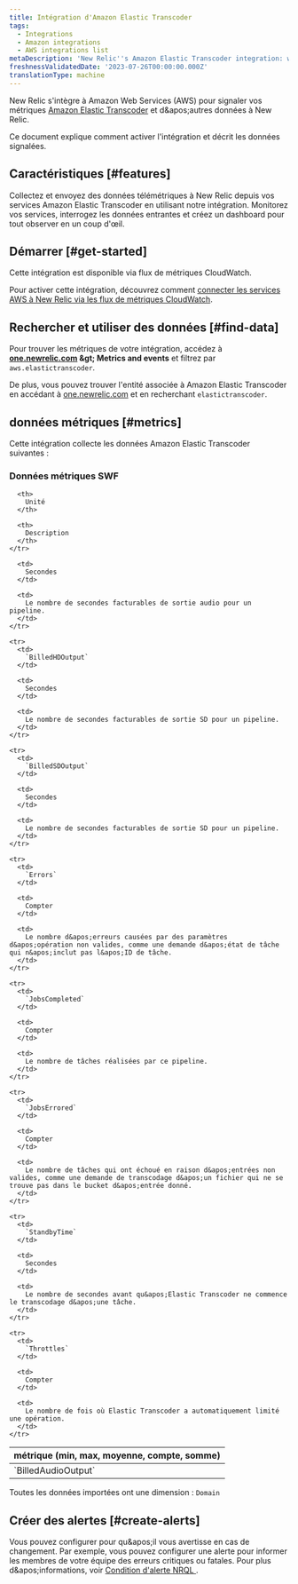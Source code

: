 ```yaml
---
title: Intégration d'Amazon Elastic Transcoder
tags:
  - Integrations
  - Amazon integrations
  - AWS integrations list
metaDescription: 'New Relic''s Amazon Elastic Transcoder integration: what data it reports and how to enable it.'
freshnessValidatedDate: '2023-07-26T00:00:00.000Z'
translationType: machine
---
```


New Relic s&apos;intègre à Amazon Web Services (AWS) pour signaler vos métriques [Amazon Elastic Transcoder](https://aws.amazon.com/elastictranscoder/) et d&amp;apos;autres données à New Relic.

Ce document explique comment activer l&apos;intégration et décrit les données signalées.

## Caractéristiques [#features]

Collectez et envoyez des données télémétriques à New Relic depuis vos services Amazon Elastic Transcoder en utilisant notre intégration. Monitorez vos services, interrogez les données entrantes et créez un dashboard pour tout observer en un coup d&apos;œil.

## Démarrer [#get-started]

Cette intégration est disponible via flux de métriques CloudWatch.

Pour activer cette intégration, découvrez comment [connecter les services AWS à New Relic via les flux de métriques CloudWatch](/docs/infrastructure/amazon-integrations/connect/aws-metric-stream-setup/).

## Rechercher et utiliser des données [#find-data]

Pour trouver les métriques de votre intégration, accédez à <DNT>**[one.newrelic.com](https://one.newrelic.com/all-capabilities) &amp;gt; Metrics and events**</DNT> et filtrez par `aws.elastictranscoder`.

De plus, vous pouvez trouver l&apos;entité associée à Amazon Elastic Transcoder en accédant à [one.newrelic.com](https://one.newrelic.com/all-entities) et en recherchant `elastictranscoder`.

## données métriques [#metrics]

Cette intégration collecte les données Amazon Elastic Transcoder suivantes :

### Données métriques SWF

<table>
  <thead>
    <tr>
      <th style={{ width: "220px" }}>
        métrique (min, max, moyenne, compte, somme)
      </th>

      <th>
        Unité
      </th>

      <th>
        Description
      </th>
    </tr>
  </thead>

  <tbody>
    <tr>
      <td>
        `BilledAudioOutput`
      </td>

      <td>
        Secondes
      </td>

      <td>
        Le nombre de secondes facturables de sortie audio pour un pipeline.
      </td>
    </tr>

    <tr>
      <td>
        `BilledHDOutput`
      </td>

      <td>
        Secondes
      </td>

      <td>
        Le nombre de secondes facturables de sortie SD pour un pipeline.
      </td>
    </tr>

    <tr>
      <td>
        `BilledSDOutput`
      </td>

      <td>
        Secondes
      </td>

      <td>
        Le nombre de secondes facturables de sortie SD pour un pipeline.
      </td>
    </tr>

    <tr>
      <td>
        `Errors`
      </td>

      <td>
        Compter
      </td>

      <td>
        Le nombre d&apos;erreurs causées par des paramètres d&apos;opération non valides, comme une demande d&apos;état de tâche qui n&apos;inclut pas l&apos;ID de tâche.
      </td>
    </tr>

    <tr>
      <td>
        `JobsCompleted`
      </td>

      <td>
        Compter
      </td>

      <td>
        Le nombre de tâches réalisées par ce pipeline.
      </td>
    </tr>

    <tr>
      <td>
        `JobsErrored`
      </td>

      <td>
        Compter
      </td>

      <td>
        Le nombre de tâches qui ont échoué en raison d&apos;entrées non valides, comme une demande de transcodage d&apos;un fichier qui ne se trouve pas dans le bucket d&apos;entrée donné.
      </td>
    </tr>

    <tr>
      <td>
        `StandbyTime`
      </td>

      <td>
        Secondes
      </td>

      <td>
        Le nombre de secondes avant qu&apos;Elastic Transcoder ne commence le transcodage d&apos;une tâche.
      </td>
    </tr>

    <tr>
      <td>
        `Throttles`
      </td>

      <td>
        Compter
      </td>

      <td>
        Le nombre de fois où Elastic Transcoder a automatiquement limité une opération.
      </td>
    </tr>
  </tbody>
</table>

Toutes les données importées ont une dimension : `Domain`

## Créer des alertes [#create-alerts]

Vous pouvez configurer <InlinePopover type="alerts" />pour qu&amp;apos;il vous avertisse en cas de changement. Par exemple, vous pouvez configurer une alerte pour informer les membres de votre équipe des erreurs critiques ou fatales. Pour plus d&amp;apos;informations, voir [Condition d&apos;alerte NRQL ](/docs/alerts-applied-intelligence/new-relic-alerts/get-started/your-first-nrql-condition).